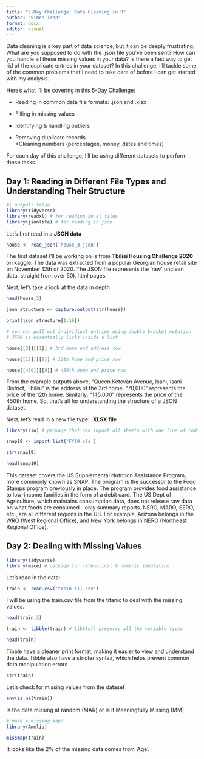 ```yaml
---
title: "5-Day Challenge: Data Cleaning in R"
author: "Simon Tran"
format: docx
editor: visual
---
```


Data cleaning is a key part of data science, but it can be deeply frustrating. What are you supposed to do with the .json file you've been sent? How can you handle all these missing values in your data? Is there a fast way to get rid of the duplicate entries in your dataset? In this challenge, I'll tackle some of the common problems that I need to take care of before I can get started with my analysis.

Here's what I'll be covering in this 5-Day Challenge:

-   Reading in common data file formats: .json and .xlsx

-   Filling in missing values

-   Identifying & handling outliers

-   Removing duplicate records\
    \*Cleaning numbers (percentages, money, dates and times)

For each day of this challenge, I'll be using different datasets to perform these tasks.

## **Day 1: Reading in Different File Types and Understanding Their Structure**

```r
#| output: false
library(tidyverse)
library(readxl) # for reading in xl files
library(jsonlite) # for reading in json
```

Let's first read in a **JSON data**

```r
house <- read_json('house_3.json')
```

The first dataset I'll be working on is from **Tbilisi Housing Challenge 2020** on kaggle. The data was extracted from a popular Georgian house retail site on November 12th of 2020. The JSON file represents the 'raw' unclean data, straight from over 50k html pages.

Next, let's take a look at the data in depth

```r
head(house,3)
```

```r
json_structure <- capture.output(str(house))

print(json_structure[1:16])
```

```r
# you can pull out individiual entries using double bracket notation
# JSON is essentially lists inside a list

house[[3]][[1]] # 3rd home and address row

house[[12]][[8]] # 12th home and price row

house[[450]][[8]] # 450th home and price row
```

From the example outputs above, "Queen Ketevan Avenue, Isani, Isani District, Tbilisi" is the address of the 3rd home. "70,000" represents the price of the 12th home. Similarly, "145,000" represents the price of the 450th home. So, that's all for understanding the structure of a JSON dataset.

Next, let's read in a new file type: **.XLSX file**

```r
library(rio) # package that can import all sheets with one line of code
```

```r
snap19 <- import_list('FY19.xls')
```

```r
str(snap19)
```

```r
head(snap19)
```

This dataset covers the US Supplemental Nutrition Assistance Program, more commonly known as SNAP. The program is the successor to the Food Stamps program previously in place. The program provides food assistance to low-income families in the form of a debit card. The US Dept of Agriculture, which maintains consumption data, does not release raw data on what foods are consumed - only summary reports. NERO, MARO, SERO, etc., are all different regions in the US. For example, Arizona belongs in the WRO (West Regional Office), and New York belongs in NERO (Northeast Regional Office).

## **Day 2: Dealing with Missing Values**

```r
library(tidyverse)
library(mice) # package for categorical & numeric imputation
```

Let's read in the data:

```r
train <- read.csv('train (1).csv')
```

I will be using the train.csv file from the titanic to deal with the missing values.

```r
head(train,3)
```

```r
train <- tibble(train) # tibble() preserve all the variable types

head(train)
```

Tibble have a cleaner print format, making it easier to view and understand the data. Tibble also have a stricter syntax, which helps prevent common data manipulation errors

```r
str(train)
```

Let's check for missing values from the dataset

```r
any(is.na(train))
```

Is the data missing at random (MAR) or is it Meaningfully Missing (MM)

```r
# make a missing map!
library(Amelia)
```

```r
missmap(train)
```

It looks like the 2% of the missing data comes from 'Age'.
